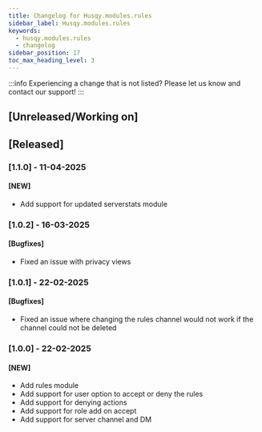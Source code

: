 ```yaml
---
title: Changelog for Husqy.modules.rules
sidebar_label: Husqy.modules.rules
keywords:
  - husqy.modules.rules
  - changelog
sidebar_position: 17
toc_max_heading_level: 3
---
```


:::info
Experiencing a change that is not listed? Please let us know and contact our support!
:::

## [Unreleased/Working on]

## [Released]

### [1.1.0] - 11-04-2025

#### [NEW]

- Add support for updated serverstats module

### [1.0.2] - 16-03-2025

#### [Bugfixes]

- Fixed an issue with privacy views

### [1.0.1] - 22-02-2025

#### [Bugfixes]

- Fixed an issue where changing the rules channel would not work if the channel could not be deleted

### [1.0.0] - 22-02-2025

#### [NEW]

- Add rules module
- Add support for user option to accept or deny the rules
- Add support for denying actions
- Add support for role add on accept
- Add support for server channel and DM